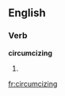 
==English==

===Verb===
'''circumcizing'''

# {{present participle of|[[circumcize]]}}

[[fr:circumcizing]]
